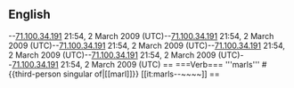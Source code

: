 
==English==

--[[Special:Contributions/71.100.34.191|71.100.34.191]] 21:54, 2 March 2009 (UTC)--[[Special:Contributions/71.100.34.191|71.100.34.191]] 21:54, 2 March 2009 (UTC)--[[Special:Contributions/71.100.34.191|71.100.34.191]] 21:54, 2 March 2009 (UTC)--[[Special:Contributions/71.100.34.191|71.100.34.191]] 21:54, 2 March 2009 (UTC)--[[Special:Contributions/71.100.34.191|71.100.34.191]] 21:54, 2 March 2009 (UTC)--[[Special:Contributions/71.100.34.191|71.100.34.191]] 21:54, 2 March 2009 (UTC)<nowiki>
== ===Verb===
'''marls'''

# {{third-person singular of|[[marl]]}}

[[it:marls--~~~~]]</nowiki> ==